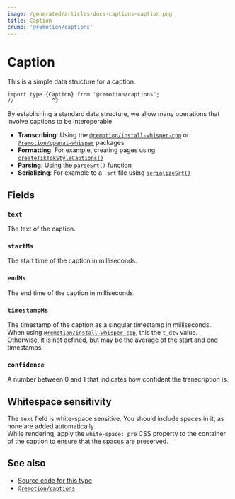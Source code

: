 ```yaml
---
image: /generated/articles-docs-captions-caption.png
title: Caption
crumb: '@remotion/captions'
---
```


# Caption<AvailableFrom v="4.0.216"/>

This is a simple data structure for a caption.

```tsx twoslash
import type {Caption} from '@remotion/captions';
//            ^?
```

By establishing a standard data structure, we allow many operations that involve captions to be interoperable:

- **Transcribing**: Using the [`@remotion/install-whisper-cpp`](/docs/install-whisper-cpp) or [`@remotion/openai-whisper`](/docs/openai-whisper) packages
- **Formatting**: For example, creating pages using [`createTikTokStyleCaptions()`](/docs/captions/create-tiktok-style-captions)
- **Parsing**: Using the [`parseSrt()`](/docs/captions/parse-srt) function
- **Serializing**: For example to a `.srt` file using [`serializeSrt()`](/docs/captions/serialize-srt)

## Fields

### `text`

The text of the caption.

### `startMs`

The start time of the caption in milliseconds.

### `endMs`

The end time of the caption in milliseconds.

### `timestampMs`

The timestamp of the caption as a singular timestamp in milliseconds.  
When using [`@remotion/install-whisper-cpp`](/docs/install-whisper-cpp), this the `t_dtw` value.  
Otherwise, it is not defined, but may be the average of the start and end timestamps.

### `confidence`

A number between 0 and 1 that indicates how confident the transcription is.

## Whitespace sensitivity

The `text` field is white-space sensitive. You should include spaces in it, as none are added automatically.  
While rendering, apply the `white-space: pre` CSS property to the container of the caption to ensure that the spaces are preserved.

## See also

- [Source code for this type](https://github.com/remotion-dev/remotion/blob/main/packages/captions/src/caption.ts)
- [`@remotion/captions`](/docs/captions)
